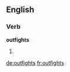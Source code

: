 ==English==

===Verb===
'''outfights'''

# {{en-third-person singular of|outfight}}

[[de:outfights]]
[[fr:outfights]]